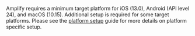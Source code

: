 Amplify requires a minimum target platform for iOS (13.0), Android (API level 24), and macOS (10.15). Additional setup is required for some target platforms. Please see the [platform setup](/gen1/[platform]/start/project-setup/platform-setup/) guide for more details on platform specific setup.
